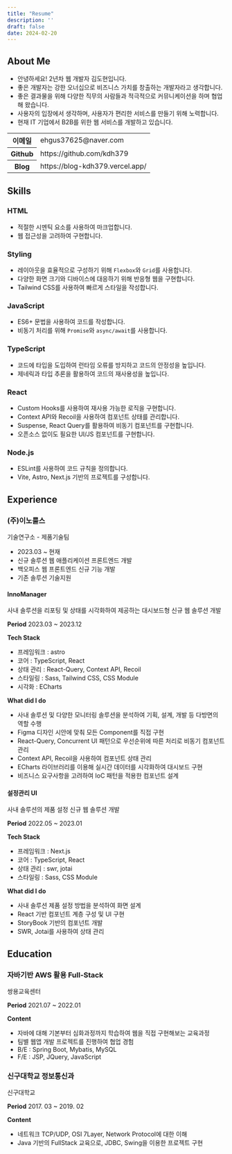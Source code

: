 ```yaml
---
title: "Resume"
description: ''
draft: false
date: 2024-02-20
---
```


## About Me
- 안녕하세요! 2년차 웹 개발자 김도현입니다.
- 좋은 개발자는 강한 오너십으로 비즈니스 가치를 창출하는 개발자라고 생각합니다.
- 좋은 결과물을 위해 다양한 직무의 사람들과 적극적으로 커뮤니케이션을 하며 협업해 왔습니다.
- 사용자의 입장에서 생각하며, 사용자가 편리한 서비스를 만들기 위해 노력합니다.
- 현재 IT 기업에서 B2B를 위한 웹 서비스를 개발하고 있습니다.

<table className="mt-4">
  <colgroup>
    <col style={{width: 6 + "rem"}} />
  </colgroup>
  <tbody>
    <tr>
      <th>이메일</th>
      <td>ehgus37625@naver.com</td>
    </tr>
    <tr>
      <th>Github</th>
      <td>
        https://github.com/kdh379
      </td>
    </tr>
    <tr>
      <th>Blog</th>
      <td>https://blog-kdh379.vercel.app/</td>
    </tr>
  </tbody>
</table>

## Skills

### HTML
- 적절한 시멘틱 요소를 사용하여 마크업합니다.
- 웹 접근성을 고려하여 구현합니다.

### Styling
- 레이아웃을 효율적으로 구성하기 위해 `Flexbox`와 `Grid`를 사용합니다.
- 다양한 화면 크기와 디바이스에 대응하기 위해 반응형 웹을 구현합니다.
- Tailwind CSS를 사용하여 빠르게 스타일을 작성합니다.

### JavaScript
- ES6+ 문법을 사용하여 코드를 작성합니다.
- 비동기 처리를 위해 `Promise`와 `async/await`를 사용합니다.

### TypeScript
- 코드에 타입을 도입하여 런타임 오류를 방지하고 코드의 안정성을 높입니다.
- 제네릭과 타입 추론을 활용하여 코드의 재사용성을 높입니다.

### React
- Custom Hooks를 사용하여 재사용 가능한 로직을 구현합니다.
- Context API와 Recoil을 사용하여 컴포넌트 상태를 관리합니다.
- Suspense, React Query를 활용하여 비동기 컴포넌트를 구현합니다.
- 오픈소스 없이도 필요한 UI/JS 컴포넌트를 구현합니다.

### Node.js
- ESLint를 사용하여 코드 규칙을 정의합니다.
- Vite, Astro, Next.js 기반의 프로젝트를 구성합니다.

## Experience

### (주)이노룰스
<Fore>기술연구소 - 제품기술팀</Fore>

- 2023.03 ~ 현재
- 신규 솔루션 웹 애플리케이션 프론트엔드 개발
- 백오피스 웹 프론트엔드 신규 기능 개발
- 기존 솔루션 기술지원

#### InnoManager
<Fore>사내 솔루션을 리포팅 및 상태를 시각화하여 제공하는 대시보드형 신규 웹 솔루션 개발</Fore>
<Steps>

**Period**
2023.03 ~ 2023.12

**Tech Stack**
- 프레임워크 : astro
- 코어 : TypeScript, React
- 상태 관리 : React-Query, Context API, Recoil
- 스타일링 : Sass, Tailwind CSS, CSS Module
- 시각화 : ECharts

**What did I do**
- 사내 솔루션 및 다양한 모니터링 솔루션을 분석하여 기획, 설계, 개발 등 다방면의 역할 수행
- Figma 디자인 시안에 맞춰 모든 Component를 직접 구현
- React-Query, Concurrent UI 패턴으로 우선순위에 따른 처리로 비동기 컴포넌트 관리
- Context API, Recoil을 사용하여 컴포넌트 상태 관리
- ECharts 라이브러리를 이용해 실시간 데이터를 시각화하여 대시보드 구현
- 비즈니스 요구사항을 고려하여 IoC 패턴을 적용한 컴포넌트 설계

</Steps>

#### 설정관리 UI
<Fore>사내 솔루션의 제품 설정 신규 웹 솔루션 개발</Fore>
<Steps>

**Period**
2022.05 ~ 2023.01

**Tech Stack**
- 프레임워크 : Next.js
- 코어 : TypeScript, React
- 상태 관리 : swr, jotai
- 스타일링 : Sass, CSS Module

**What did I do**
- 사내 솔루션 제품 설정 방법을 분석하여 화면 설계
- React 기반 컴포넌트 계층 구성 및 UI 구현
- StoryBook 기반의 컴포넌트 개발
- SWR, Jotai를 사용하여 상태 관리
</Steps>

## Education

### 자바기반 AWS 활용 Full-Stack
<Fore>쌍용교육센터</Fore>
<Steps>

**Period**
2021.07 ~ 2022.01

**Content**
- 자바에 대해 기본부터 심화과정까지 학습하여 웹을 직접 구현해보는 교육과정
- 팀별 웹앱 개발 프로젝트를 진행하여 협업 경험
- B/E : Spring Boot, Mybatis, MySQL
- F/E : JSP, JQuery, JavaScript
</Steps>

### 신구대학교 정보통신과
<Fore>신구대학교</Fore>
<Steps>

**Period**
2017. 03 ~ 2019. 02

**Content**
- 네트워크 TCP/UDP, OSI 7Layer, Network Protocol에 대한 이해
- Java 기반의 FullStack 교육으로, JDBC, Swing을 이용한 프로젝트 구현
</Steps>